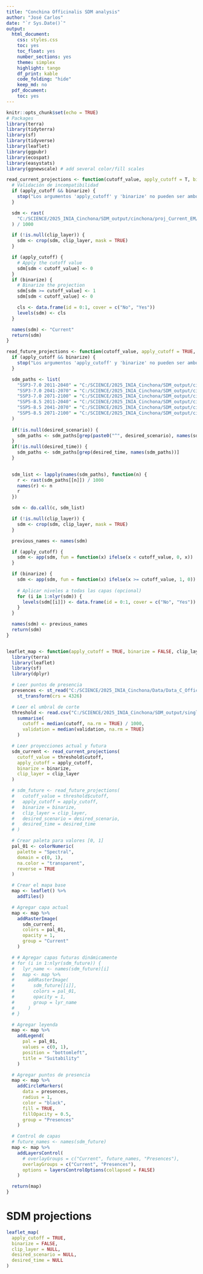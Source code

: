 ```yaml
---
title: "Conchina Officinalis SDM analysis"
author: "José Carlos"
date: "`r Sys.Date()`"
output:
  html_document:
    css: styles.css
    toc: yes
    toc_float: yes
    number_sections: yes
    theme: simplex
    highlight: tango
    df_print: kable
    code_folding: "hide"
    keep_md: no
  pdf_document:
    toc: yes
---
```


```r
knitr::opts_chunk$set(echo = TRUE)
# Packages
library(terra)
library(tidyterra)
library(sf)
library(tidyverse)
library(leaflet)
library(ggpubr)
library(ecospat)
library(easystats)
library(ggnewscale) # add several color/fill scales
```


```r
read_current_projections <- function(cutoff_value, apply_cutoff = T, binarize = F, clip_layer) {
  # Validación de incompatibilidad
  if (apply_cutoff && binarize) {
    stop("Los argumentos 'apply_cutoff' y 'binarize' no pueden ser ambos TRUE. Elige solo uno.")
  }

  sdm <- rast(
    "C:/SCIENCE/2025_INIA_Cinchona/SDM_output/cinchona/proj_Current_EM/proj_Current_EM_cinchona_ensemble.tif"
  ) / 1000

  if (!is.null(clip_layer)) {
    sdm <- crop(sdm, clip_layer, mask = TRUE)
  }

  if (apply_cutoff) {
    # Apply the cutoff value
    sdm[sdm < cutoff_value] <- 0
  }
  if (binarize) {
    # Binarize the projection
    sdm[sdm >= cutoff_value] <- 1
    sdm[sdm < cutoff_value] <- 0

    cls <- data.frame(id = 0:1, cover = c("No", "Yes"))
    levels(sdm) <- cls
  }

  names(sdm) <- "Current"
  return(sdm)
}

read_future_projections <- function(cutoff_value, apply_cutoff = TRUE, binarize = FALSE, clip_layer, desired_scenario = NULL, desired_time = NULL) {
  if (apply_cutoff && binarize) {
    stop("Los argumentos 'apply_cutoff' y 'binarize' no pueden ser ambos TRUE. Elige solo uno.")
  }

  sdm_paths <- list(
    "SSP3-7.0 2011-2040" = "C:/SCIENCE/2025_INIA_Cinchona/SDM_output/cinchona/proj_ssp370_2011-2040_EM/proj_ssp370_2011-2040_EM_cinchona_ensemble.tif",
    "SSP3-7.0 2041-2070" = "C:/SCIENCE/2025_INIA_Cinchona/SDM_output/cinchona/proj_ssp370_2041-2070_EM/proj_ssp370_2041-2070_EM_cinchona_ensemble.tif",
    "SSP3-7.0 2071-2100" = "C:/SCIENCE/2025_INIA_Cinchona/SDM_output/cinchona/proj_ssp370_2071-2100_EM/proj_ssp370_2071-2100_EM_cinchona_ensemble.tif",
    "SSP5-8.5 2011-2040" = "C:/SCIENCE/2025_INIA_Cinchona/SDM_output/cinchona/proj_ssp585_2011-2040_EM/proj_ssp585_2011-2040_EM_cinchona_ensemble.tif",
    "SSP5-8.5 2041-2070" = "C:/SCIENCE/2025_INIA_Cinchona/SDM_output/cinchona/proj_ssp585_2041-2070_EM/proj_ssp585_2041-2070_EM_cinchona_ensemble.tif",
    "SSP5-8.5 2071-2100" = "C:/SCIENCE/2025_INIA_Cinchona/SDM_output/cinchona/proj_ssp585_2071-2100_EM/proj_ssp585_2071-2100_EM_cinchona_ensemble.tif"
  )
  
  if(!is.null(desired_scenario)) {
    sdm_paths <- sdm_paths[grep(paste0("^", desired_scenario), names(sdm_paths))]
  }
  if(!is.null(desired_time)) {
    sdm_paths <- sdm_paths[grep(desired_time, names(sdm_paths))]
  }
  

  sdm_list <- lapply(names(sdm_paths), function(n) {
    r <- rast(sdm_paths[[n]]) / 1000
    names(r) <- n
    r
  })

  sdm <- do.call(c, sdm_list)

  if (!is.null(clip_layer)) {
    sdm <- crop(sdm, clip_layer, mask = TRUE)
  }

  previous_names <- names(sdm)

  if (apply_cutoff) {
    sdm <- app(sdm, fun = function(x) ifelse(x < cutoff_value, 0, x))
  }

  if (binarize) {
    sdm <- app(sdm, fun = function(x) ifelse(x >= cutoff_value, 1, 0))
    
    # Aplicar niveles a todas las capas (opcional)
    for (i in 1:nlyr(sdm)) {
      levels(sdm[[i]]) <- data.frame(id = 0:1, cover = c("No", "Yes"))
    }
  }

  names(sdm) <- previous_names
  return(sdm)
}


leaflet_map <- function(apply_cutoff = TRUE, binarize = FALSE, clip_layer, desired_scenario = NULL, desired_time = NULL) {
  library(terra)
  library(leaflet)
  library(sf)
  library(dplyr)

  # Leer puntos de presencia
  presences <- st_read("C:/SCIENCE/2025_INIA_Cinchona/Data/Data_C_Officinalis/Data_C_Officinalis.gdb") %>% 
    st_transform(crs = 4326)

  # Leer el umbral de corte
  threshold <- read.csv("C:/SCIENCE/2025_INIA_Cinchona/SDM_output/single_eval.csv") %>%
    summarise(
      cutoff = median(cutoff, na.rm = TRUE) / 1000,
      validation = median(validation, na.rm = TRUE)
    )

  # Leer proyecciones actual y futura
  sdm_current <- read_current_projections(
    cutoff_value = threshold$cutoff,
    apply_cutoff = apply_cutoff,
    binarize = binarize,
    clip_layer = clip_layer
  )

  # sdm_future <- read_future_projections(
  #   cutoff_value = threshold$cutoff,
  #   apply_cutoff = apply_cutoff,
  #   binarize = binarize,
  #   clip_layer = clip_layer,
  #   desired_scenario = desired_scenario,
  #   desired_time = desired_time
  # )

  # Crear paleta para valores [0, 1]
  pal_01 <- colorNumeric(
    palette = "Spectral",
    domain = c(0, 1),
    na.color = "transparent",
    reverse = TRUE
  )

  # Crear el mapa base
  map <- leaflet() %>%
    addTiles()

  # Agregar capa actual
  map <- map %>%
    addRasterImage(
      sdm_current,
      colors = pal_01,
      opacity = 1,
      group = "Current"
    )

  # # Agregar capas futuras dinámicamente
  # for (i in 1:nlyr(sdm_future)) {
  #   lyr_name <- names(sdm_future)[i]
  #   map <- map %>%
  #     addRasterImage(
  #       sdm_future[[i]],
  #       colors = pal_01,
  #       opacity = 1,
  #       group = lyr_name
  #     )
  # }

  # Agregar leyenda
  map <- map %>%
    addLegend(
      pal = pal_01,
      values = c(0, 1),
      position = "bottomleft",
      title = "Suitability"
    )

  # Agregar puntos de presencia
  map <- map %>%
    addCircleMarkers(
      data = presences,
      radius = 1,
      color = "black",
      fill = TRUE,
      fillOpacity = 0.5,
      group = "Presences"
    )

  # Control de capas
  # future_names <- names(sdm_future)
  map <- map %>%
    addLayersControl(
      # overlayGroups = c("Current", future_names, "Presences"),
      overlayGroups = c("Current", "Presences"),
      options = layersControlOptions(collapsed = FALSE)
    )

  return(map)
}

```



# SDM projections

```r
leaflet_map(
  apply_cutoff = TRUE, 
  binarize = FALSE, 
  clip_layer = NULL, 
  desired_scenario = NULL, 
  desired_time = NULL
)

```

